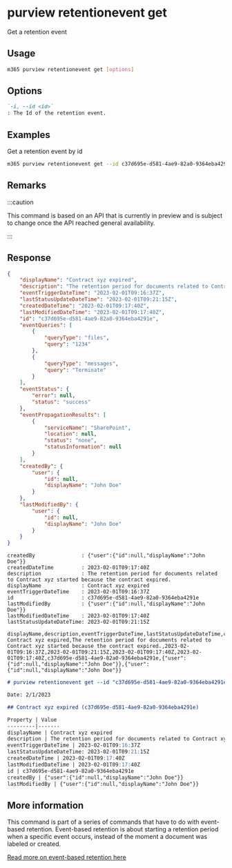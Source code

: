 
# purview retentionevent get

Get a retention event

## Usage

```sh
m365 purview retentionevent get [options]
```

## Options

```md definition-list
`-i, --id <id>`
: The Id of the retention event.
```

<Global />

## Examples

Get a retention event by id

```sh
m365 purview retentionevent get --id c37d695e-d581-4ae9-82a0-9364eba4291e
```

## Remarks

:::caution

This command is based on an API that is currently in preview and is subject to change once the API reached general availability.

:::

## Response

<Tabs>
  <TabItem value="JSON">

  ```json
  {
      "displayName": "Contract xyz expired",
      "description": "The retention period for documents related to Contract xyz started because the contract expired.",
      "eventTriggerDateTime": "2023-02-01T09:16:37Z",
      "lastStatusUpdateDateTime": "2023-02-01T09:21:15Z",
      "createdDateTime": "2023-02-01T09:17:40Z",
      "lastModifiedDateTime": "2023-02-01T09:17:40Z",
      "id": "c37d695e-d581-4ae9-82a0-9364eba4291e",
      "eventQueries": [
          {
              "queryType": "files",
              "query": "1234"
          },
          {
              "queryType": "messages",
              "query": "Terminate"
          }
      ],
      "eventStatus": {
          "error": null,
          "status": "success"
      },
      "eventPropagationResults": [
          {
              "serviceName": "SharePoint",
              "location": null,
              "status": "none",
              "statusInformation": null
          }
      ],
      "createdBy": {
          "user": {
              "id": null,
              "displayName": "John Doe"
          }
      },
      "lastModifiedBy": {
          "user": {
              "id": null,
              "displayName": "John Doe"
          }
      }
  }
  ```

  </TabItem>
  <TabItem value="Text">

  ```text
  createdBy               : {"user":{"id":null,"displayName":"John Doe"}}
  createdDateTime         : 2023-02-01T09:17:40Z
  description             : The retention period for documents related to Contract xyz started because the contract expired.
  displayName             : Contract xyz expired    
  eventTriggerDateTime    : 2023-02-01T09:16:37Z
  id                      : c37d695e-d581-4ae9-82a0-9364eba4291e
  lastModifiedBy          : {"user":{"id":null,"displayName":"John Doe"}}
  lastModifiedDateTime    : 2023-02-01T09:17:40Z
  lastStatusUpdateDateTime: 2023-02-01T09:21:15Z    
  ```

  </TabItem>
  <TabItem value="CSV">

  ```csv
  displayName,description,eventTriggerDateTime,lastStatusUpdateDateTime,createdDateTime,lastModifiedDateTime,id,createdBy,lastModifiedBy
  Contract xyz expired,The retention period for documents related to Contract xyz started because the contract expired.,2023-02-01T09:16:37Z,2023-02-01T09:21:15Z,2023-02-01T09:17:40Z,2023-02-01T09:17:40Z,c37d695e-d581-4ae9-82a0-9364eba4291e,{"user":{"id":null,"displayName":"John Doe"}},{"user":{"id":null,"displayName":"John Doe"}}
  ```

  </TabItem>
  <TabItem value="Markdown">

  ```md
  # purview retentionevent get --id "c37d695e-d581-4ae9-82a0-9364eba4291e"

  Date: 2/1/2023

  ## Contract xyz expired (c37d695e-d581-4ae9-82a0-9364eba4291e)

  Property | Value
  ---------|-------
  displayName | Contract xyz expired
  description | The retention period for documents related to Contract xyz started because the contract expired.
  eventTriggerDateTime | 2023-02-01T09:16:37Z
  lastStatusUpdateDateTime: 2023-02-01T09:21:15Z
  createdDateTime | 2023-02-01T09:17:40Z
  lastModifiedDateTime | 2023-02-01T09:17:40Z
  id | c37d695e-d581-4ae9-82a0-9364eba4291e
  createdBy | {"user":{"id":null,"displayName":"John Doe"}}
  lastModifiedBy | {"user":{"id":null,"displayName":"John Doe"}}
  ```

  </TabItem>
</Tabs>

## More information

This command is part of a series of commands that have to do with event-based retention. Event-based retention is about starting a retention period when a specific event occurs, instead of the moment a document was labeled or created.

[Read more on event-based retention here](https://learn.microsoft.com/en-us/microsoft-365/compliance/event-driven-retention?view=o365-worldwide)
